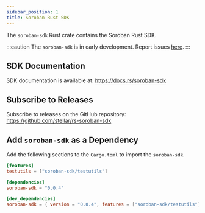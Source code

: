 ```yaml
---
sidebar_position: 1
title: Soroban Rust SDK
---
```


The `soroban-sdk` Rust crate contains the Soroban Rust SDK.

:::caution
The `soroban-sdk` is in early development. Report issues
[here](https://github.com/stellar/rs-soroban-sdk/issues/new/choose).
:::

## SDK Documentation

SDK documentation is available at:
https://docs.rs/soroban-sdk

## Subscribe to Releases

Subscribe to releases on the GitHub repository:
https://github.com/stellar/rs-soroban-sdk

## Add `soroban-sdk` as a Dependency

Add the following sections to the `Cargo.toml` to import the `soroban-sdk`.

```toml
[features]
testutils = ["soroban-sdk/testutils"]

[dependencies]
soroban-sdk = "0.0.4"

[dev_dependencies]
soroban-sdk = { version = "0.0.4", features = ["soroban-sdk/testutils"] }
```
